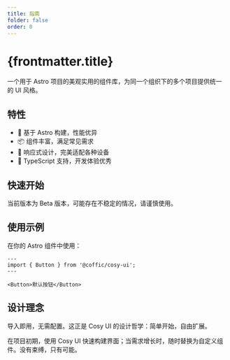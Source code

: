 ```yaml
---
title: 指南
folder: false
order: 0
---
```



# {frontmatter.title}

一个用于 Astro 项目的美观实用的组件库，为同一个组织下的多个项目提供统一的 UI 风格。

## 特性

- 🚀 基于 Astro 构建，性能优异
- 📦 组件丰富，满足常见需求
- 📱 响应式设计，完美适配各种设备
- 🔧 TypeScript 支持，开发体验优秀

## 快速开始

<InstallTabs packageName="@coffic/cosy-ui" />

<Alert type="warning" closable={false}>
  当前版本为 Beta 版本，可能存在不稳定的情况，请谨慎使用。
</Alert>

## 使用示例

在你的 Astro 组件中使用：

```astro
---
import { Button } from '@coffic/cosy-ui';
---

<Button>默认按钮</Button>
```

## 设计理念

导入即用，无需配置。这正是 Cosy UI 的设计哲学：简单开始，自由扩展。

在项目初期，使用 Cosy UI 快速构建界面；当需求增长时，随时替换为自定义组件。没有束缚，只有可能。
